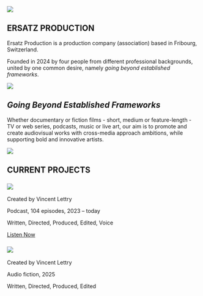 ::: {.hero-section}
![](images/index-image.jpeg)

::: {.hero-content}
# ERSATZ PRODUCTION
:::
:::

::: {.index-text}
Ersatz Production is a production company (association) based in Fribourg, Switzerland.

Founded in 2024 by four people from different professional backgrounds, united by one common desire, namely *going beyond established frameworks*.
:::

::: {.hero-section}
![](images/index-2nd-image.jpeg)

::: {.hero-content}
# *Going Beyond Established Frameworks*
:::
:::
::: {.index-text}
Whether documentary or fiction films - short, medium or feature-length - TV or web series, podcasts, music or live art, our aim is to promote and create audiovisual works with cross-media approach ambitions, while supporting bold and innovative artists.
:::

::: {.hero-section}
![](images/projects-line.jpeg)

::: {.hero-content}
# CURRENT PROJECTS
:::
:::

::: {.project-grid}

::: {.project-card}
### ![](images/crypto-facto_petit.jpg)


Created by Vincent Lettry

Podcast, 104 episodes, 2023 – today

Written, Directed, Produced, Edited, Voice

[Listen Now](https://cryptofacto.buzzsprout.com){.button}

:::

::: {.project-card}
### ![](images/si-les-morts-pouvaient-parler.jpg)


Created by Vincent Lettry

Audio fiction, 2025

Written, Directed, Produced, Edited

:::

:::

<a rel="me" style="display:none" href="https://github.com/ersatz-production">Hidden link used to verify my account on GitHub</a>
